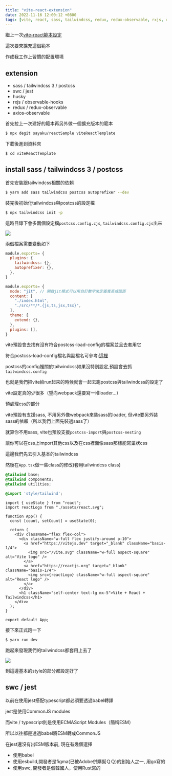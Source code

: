 ```yaml
---
title: "vite-react-extension"
date: 2022-11-16 12:00:12 +0800
tags: [vite, react, sass, tailwindcss, redux, redux-observable, rxjs, observable-hooks, axios-observable]
---
```


繼上一次[vite-react範本設定](/blog/2022/11/08/build-project-react-with-vite)

這次要來擴充這個範本

作成我工作上習慣的配置環境

<!--truncate-->

## extension
+ sass / tailwindcss 3 / postcss
+ swc / jest
+ husky
+ rxjs / observable-hooks
+ redux / redux-observable
+ axios-observable

首先拉上一次建好的範本再另外做一個擴充版本的範本

```bash
$ npx degit sayaku/reactSample viteReactTemplate
```

下載後進到資料夾

```bash
$ cd viteReactTemplate
```

## install sass / tailwindcss 3 / postcss

首先安裝跟tailwindcss相關的依賴

```bash
$ yarn add sass tailwindcss postcss autoprefixer --dev
```

裝完後初始化tailwindcss與postcss的設定檔

```bash
$ npx tailwindcss init -p
```
這時目錄下會多兩個設定檔<code>postcss.config.cjs</code>, <code>tailwindcss.config.cjs</code>出來

![](images/01.png)

兩個檔案需要變動如下


<Tabs>
<TabItem value="postcss.config" label="postcss.config.cjs">

```js
module.exports= {
  plugins: {
    tailwindcss: {},
    autoprefixer: {},
  },
}

```

</TabItem>

<TabItem value="tailwindcss.config" label="tailwindcss.config.cjs">

```js {2-5}
module.exports= {
  mode: "jit", // 開啟jit模式可以用自訂數字來定義寬高或間距
  content: [
    "./index.html",
    "./src/**/*.{js,ts,jsx,tsx}",
  ],
  theme: {
    extend: {},
  },
  plugins: [],
}

```

</TabItem>
</Tabs>

vite預設會去找有沒有符合postcss-load-config的檔案並且去套用它

符合postcss-load-config檔名與副檔名可參考:[這裡](https://github.com/postcss/postcss-load-config#postcssrcjs-or-postcssconfigjs)

postcss的config裡關於tailwindcss如果沒特別設定,預設會去抓<code>tailwindcss.config</code>

也就是我們把vite給run起來的時候就會一起去跑postcss與tailwindcss的設定了

vite設定真的少很多（望向webpack還要寫一堆loader...）

預處理css的部分

vite預設有支援sass, 不用另外像webpack來裝sass的loader, 但vite要另外裝sass的依賴（所以我們上面先裝過sass了）

就算你不用sass, vite也預設支援<code>postcss-import</code>與<code>postcss-nesting</code>

讓你可以在css上import其他css以及在css裡面像sass那樣能寫巢狀css

這邊我們先去引入基本的tailwindcss

然後在<code>App.tsx</code>做一些class的修改(套用tailwindcss class)

<Tabs>
<TabItem value="tailwind" label="/src/style/tailwind.scss">

```css
@tailwind base;
@tailwind components;
@tailwind utilities;
```

</TabItem>

<TabItem value="index" label="src/index.scss">

```css
@import 'style/tailwind';

```

</TabItem>

<TabItem value="app" label="src/App.tsx">

```tsx {7-19}
import { useState } from "react";
import reactLogo from "./assets/react.svg";

function App() {
  const [count, setCount] = useState(0);

  return (
    <div className="flex flex-col">
      <div className="w-full flex justify-around p-10">
        <a href="https://vitejs.dev" target="_blank" className="basis-1/4">
          <img src="/vite.svg" className="w-full aspect-square" alt="Vite logo" />
        </a>
        <a href="https://reactjs.org" target="_blank" className="basis-1/4">
          <img src={reactLogo} className="w-full aspect-square" alt="React logo" />
        </a>
      </div>
      <h1 className="self-center text-lg mx-5">Vite + React + Tailwindcss</h1>
    </div>
  );
}

export default App;

```

</TabItem>
</Tabs>

接下來正式跑一下

```bash
$ yarn run dev
```

跑起來發現我們的tailwindcss都套用上去了

![](images/02.png)

到這邊基本的style的部分都設定好了


## swc / jest

以前在使用jest搭配typescript都必須要透過babel轉譯

jest是使用CommonJS modules

而vite / typescript則是使用ECMAScript Modules（簡稱ESM）

所以以往都是透過babel將ESM轉成CommonJS

在jest還沒有出ESM版本前, 現在有幾個選擇

+ 使用babel
+ 使用esbuild,開發者是figma(已被Adobe併購幫ＱＱ)的創始人之一, 用go寫的
+ 使用swc, 開發者是個韓國人，使用Rust寫的

